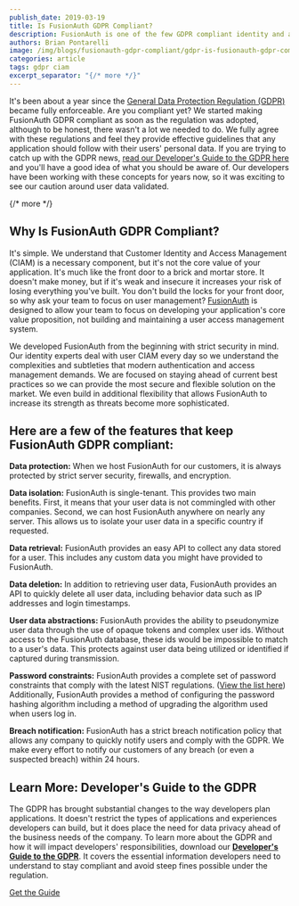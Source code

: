 ```yaml
---
publish_date: 2019-03-19 
title: Is FusionAuth GDPR Compliant?
description: FusionAuth is one of the few GDPR compliant identity and authentication solutions available.
authors: Brian Pontarelli
image: /img/blogs/fusionauth-gdpr-compliant/gdpr-is-fusionauth-gdpr-compliant.jpg
categories: article
tags: gdpr ciam
excerpt_separator: "{/* more */}"
---
```


It's been about a year since the [General Data Protection Regulation (GDPR)](https://eur-lex.europa.eu/legal-content/EN/TXT/?uri=uriserv:OJ.L_.2016.119.01.0001.01.ENG&toc=OJ:L:2016:119:FULL "Jump to GDPR site") became fully enforceable. Are you compliant yet? We started making FusionAuth GDPR compliant as soon as the regulation was adopted, although to be honest, there wasn't a lot we needed to do. We fully agree with these regulations and feel they provide effective guidelines that any application should follow with their users' personal data. If you are trying to catch up with the GDPR news, [read our Developer's Guide to the GDPR here](/learn/expert-advice/ciam/developers-guide-to-gdpr "Get the Developer's Guide to the GDPR") and you'll have a good idea of what you should be aware of. Our developers have been working with these concepts for years now, so it was exciting to see our caution around user data validated.

{/* more */}

## Why Is FusionAuth GDPR Compliant?

It's simple. We understand that Customer Identity and Access Management (CIAM) is a necessary component, but it's not the core value of your application. It's much like the front door to a brick and mortar store. It doesn't make money, but if it's weak and insecure it increases your risk of losing everything you've built. You don't build the locks for your front door, so why ask your team to focus on user management? [FusionAuth](/ "FusionAuth Home") is designed to allow your team to focus on developing your application's core value proposition, not building and maintaining a user access management system.

We developed FusionAuth from the beginning with strict security in mind. Our identity experts deal with user CIAM every day so we understand the complexities and subtleties that modern authentication and access management demands. We are focused on staying ahead of current best practices so we can provide the most secure and flexible solution on the market. We even build in additional flexibility that allows FusionAuth to increase its strength as threats become more sophisticated.

## Here are a few of the features that keep FusionAuth GDPR compliant:

**Data protection:** When we host FusionAuth for our customers, it is always protected by strict server security, firewalls, and encryption.

**Data isolation:** FusionAuth is single-tenant. This provides two main benefits. First, it means that your user data is not commingled with other companies. Second, we can host FusionAuth anywhere on nearly any server. This allows us to isolate your user data in a specific country if requested.

**Data retrieval:** FusionAuth provides an easy API to collect any data stored for a user. This includes any custom data you might have provided to FusionAuth.

**Data deletion:** In addition to retrieving user data, FusionAuth provides an API to quickly delete all user data, including behavior data such as IP addresses and login timestamps.

**User data abstractions:** FusionAuth provides the ability to pseudonymize user data through the use of opaque tokens and complex user ids. Without access to the FusionAuth database, these ids would be impossible to match to a user's data. This protects against user data being utilized or identified if captured during transmission.

**Password constraints:** FusionAuth provides a complete set of password constraints that comply with the latest NIST regulations. ([View the list here](/learn/expert-advice/security/password-security-compliance-checklist "Password Security Checklist PDF")) Additionally, FusionAuth provides a method of configuring the password hashing algorithm including a method of upgrading the algorithm used when users log in.

**Breach notification:** FusionAuth has a strict breach notification policy that allows any company to quickly notify users and comply with the GDPR. We make every effort to notify our customers of any breach (or even a suspected breach) within 24 hours.

## Learn More: Developer's Guide to the GDPR

The GDPR has brought substantial changes to the way developers plan applications. It doesn't restrict the types of applications and experiences developers can build, but it does place the need for data privacy ahead of the business needs of the company. To learn more about the GDPR and how it will impact developers' responsibilities, download our [**Developer's Guide to the GDPR**](/learn/expert-advice/ciam/developers-guide-to-gdpr "Get the Developer's Guide to the GDPR"). It covers the essential information developers need to understand to stay compliant and avoid steep fines possible under the regulation.

<a href="/learn/expert-advice/ciam/developers-guide-to-gdpr" class="btn btn-primary">Get the Guide</a>

